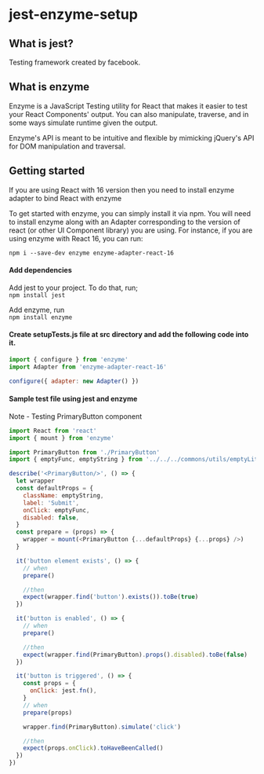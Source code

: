 # jest-enzyme-setup

## What is jest?

Testing framework created by facebook.

## What is enzyme

Enzyme is a JavaScript Testing utility for React that makes it easier to test your React Components' output. You can also manipulate, traverse, and in some ways simulate runtime given the output.

Enzyme's API is meant to be intuitive and flexible by mimicking jQuery's API for DOM manipulation and traversal.

## Getting started

If you are using React with 16 version then you need to install enzyme adapter to bind React with enzyme

To get started with enzyme, you can simply install it via npm. You will need to install enzyme along with an Adapter corresponding to the version of react (or other UI Component library) you are using. For instance, if you are using enzyme with React 16, you can run:

`npm i --save-dev enzyme enzyme-adapter-react-16`

#### Add dependencies

Add jest to your project. To do that, run;  
`npm install jest`

Add enzyme, run  
`npm install enzyme`

#### Create setupTests.js file at src directory and add the following code into it.

```javascript
import { configure } from 'enzyme'
import Adapter from 'enzyme-adapter-react-16'

configure({ adapter: new Adapter() })
```

#### Sample test file using jest and enzyme

Note - Testing PrimaryButton component

```javascript
import React from 'react'
import { mount } from 'enzyme'

import PrimaryButton from './PrimaryButton'
import { emptyFunc, emptyString } from '../../../commons/utils/emptyLiterals'

describe('<PrimaryButton/>', () => {
  let wrapper
  const defaultProps = {
    className: emptyString,
    label: 'Submit',
    onClick: emptyFunc,
    disabled: false,
  }
  const prepare = (props) => {
    wrapper = mount(<PrimaryButton {...defaultProps} {...props} />)
  }

  it('button element exists', () => {
    // when
    prepare()

    //then
    expect(wrapper.find('button').exists()).toBe(true)
  })

  it('button is enabled', () => {
    // when
    prepare()

    //then
    expect(wrapper.find(PrimaryButton).props().disabled).toBe(false)
  })

  it('button is triggered', () => {
    const props = {
      onClick: jest.fn(),
    }
    // when
    prepare(props)

    wrapper.find(PrimaryButton).simulate('click')

    //then
    expect(props.onClick).toHaveBeenCalled()
  })
})
```

